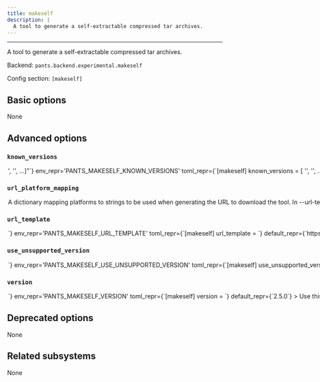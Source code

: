 ```yaml
---
title: makeself
description: |
  A tool to generate a self-extractable compressed tar archives.
---
```



---

A tool to generate a self-extractable compressed tar archives.

Backend: <span className="color--primary">`pants.backend.experimental.makeself`</span>

Config section: <span className="color--primary">`[makeself]`</span>

<span className={styles.options}>

## Basic options

None

## Advanced options

### `known_versions`

<Option
  cli_repr={`--makeself-known-versions="['<str>', '<str>', ...]"`}
  env_repr='PANTS_MAKESELF_KNOWN_VERSIONS'
  toml_repr={`[makeself]
known_versions = [
    '<str>',
    '<str>',
    ...,
]`}
  default_repr={`[\n  "2.5.0|macos_arm64|4d2fa9d898be22c63bb3c6bb7cc3dc97237700dea6d6ad898dcbec0289df0bc4|45867",\n  "2.5.0|macos_x86_64|4d2fa9d898be22c63bb3c6bb7cc3dc97237700dea6d6ad898dcbec0289df0bc4|45867",\n  "2.5.0|linux_arm64|4d2fa9d898be22c63bb3c6bb7cc3dc97237700dea6d6ad898dcbec0289df0bc4|45867",\n  "2.5.0|linux_x86_64|4d2fa9d898be22c63bb3c6bb7cc3dc97237700dea6d6ad898dcbec0289df0bc4|45867"\n]`}
>

Known versions to verify downloads against.

Each element is a pipe-separated string of `version|platform|sha256|length` or
`version|platform|sha256|length|url_override`, where:

- `version` is the version string
- `platform` is one of `[linux_arm64,linux_x86_64,macos_arm64,macos_x86_64]`
- `sha256` is the 64-character hex representation of the expected sha256
  digest of the download file, as emitted by `shasum -a 256`
- `length` is the expected length of the download file in bytes, as emitted by
  `wc -c`
- (Optional) `url_override` is a specific url to use instead of the normally
  generated url for this version

E.g., `3.1.2|macos_x86_64|6d0f18cd84b918c7b3edd0203e75569e0c7caecb1367bbbe409b44e28514f5be|42813`.
and `3.1.2|macos_arm64 |aca5c1da0192e2fd46b7b55ab290a92c5f07309e7b0ebf4e45ba95731ae98291|50926|https://example.mac.org/bin/v3.1.2/mac-aarch64-v3.1.2.tgz`.

Values are space-stripped, so pipes can be indented for readability if necessary.

</Option>

### `url_platform_mapping`

<Option
  cli_repr={`--makeself-url-platform-mapping="{'key1': val1, 'key2': val2, ...}"`}
  env_repr='PANTS_MAKESELF_URL_PLATFORM_MAPPING'
  toml_repr={`[makeself.url_platform_mapping]
key1 = val1
key2 = val2
...`}
  default_repr={`{}`}
>

A dictionary mapping platforms to strings to be used when generating the URL to download the tool.

In `--url-template`, anytime the `{platform}` string is used, Pants will determine the current platform, and substitute `{platform}` with the respective value from your dictionary.

For example, if you define `{"macos_x86_64": "apple-darwin", "linux_x86_64": "unknown-linux"}`, and run Pants on Linux with an intel architecture, then `{platform}` will be substituted in the `--url-template` option with `unknown-linux`.

</Option>

### `url_template`

<Option
  cli_repr={`--makeself-url-template=<str>`}
  env_repr='PANTS_MAKESELF_URL_TEMPLATE'
  toml_repr={`[makeself]
url_template = <str>`}
  default_repr={`https://github.com/megastep/makeself/releases/download/release-{version}/makeself-{version}.run`}
>

URL to download the tool, either as a single binary file or a compressed file (e.g. zip file). You can change this to point to your own hosted file, e.g. to work with proxies or for access via the filesystem through a `file:$abspath` URL (e.g. `file:/this/is/absolute`, possibly by [templating the buildroot in a config file](https://www.pantsbuild.org/2.30/docs/using-pants/key-concepts/options#config-file-entries)).

Use `{version}` to have the value from `--version` substituted, and `{platform}` to have a value from `--url-platform-mapping` substituted in, depending on the current platform. For example, https://github.com/.../protoc-&#123;version&#125;-&#123;platform&#125;.zip.

</Option>

### `use_unsupported_version`

<Option
  cli_repr={`--makeself-use-unsupported-version=<UnsupportedVersionUsage>`}
  env_repr='PANTS_MAKESELF_USE_UNSUPPORTED_VERSION'
  toml_repr={`[makeself]
use_unsupported_version = <UnsupportedVersionUsage>`}
  one_of='error, warning'
  default_repr={`error`}
>

What action to take in case the requested version of makeselfsubsystem is not supported.

Supported makeselfsubsystem versions: unspecified

</Option>

### `version`

<Option
  cli_repr={`--makeself-version=<str>`}
  env_repr='PANTS_MAKESELF_VERSION'
  toml_repr={`[makeself]
version = <str>`}
  default_repr={`2.5.0`}
>

Use this version of makeselfsubsystem.

</Option>

## Deprecated options

None

## Related subsystems

None

</span>
